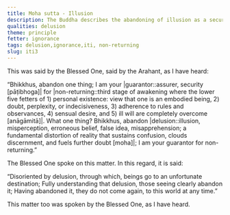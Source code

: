 ```yaml
---
title: Moha sutta - Illusion
description: The Buddha describes the abandoning of illusion as a security for non-returning.
qualities: delusion
theme: principle
fetter: ignorance
tags: delusion,ignorance,iti, non-returning
slug: iti3
---
```


This was said by the Blessed One, said by the Arahant, as I have heard:

“Bhikkhus, abandon one thing; I am your |guarantor::assurer, security [pāṭibhoga]| for |non-returning::third stage of awakening where the lower five fetters of 1) personal existence: view that one is an embodied being, 2) doubt, perplexity, or indecisiveness, 3) adherence to rules and observances, 4) sensual desire, and 5) ill will are completely overcome [anāgāmitā]|. What one thing? Bhikkhus, abandon |delusion::illusion, misperception, erroneous belief, false idea, misapprehension; a fundamental distortion of reality that sustains confusion, clouds discernment, and fuels further doubt [moha]|; I am your guarantor for non-returning.”

The Blessed One spoke on this matter. In this regard, it is said:

“Disoriented by delusion, through which,
beings go to an unfortunate destination;
Fully understanding that delusion,
those seeing clearly abandon it;
Having abandoned it, they do not come again,
to this world at any time.”

This matter too was spoken by the Blessed One, as I have heard.